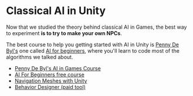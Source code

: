 # Classical AI in Unity

Now that we studied the theory behind classical AI in Games, the best way to experiment **is to try to make your own NPCs**.

The best course to help you getting started with AI in Unity is [Penny De Byl's](https://www.youtube.com/@AliveTeam) one called [AI for beginners](https://learn-unity-com.translate.goog/course/artificial-intelligence-for-beginners), where you'll learn to code most of the algorithms we talked about.

- [Penny De Byl's AI in Games Course](https://learn-unity-com.translate.goog/course/artificial-intelligence-for-beginners)
- [AI For Beginners free course](https://learn-unity-com.translate.goog/course/artificial-intelligence-for-beginners)
- [Navigation Meshes with Unity](https://www.youtube.com/watch?v=CHV1ymlw-P8&ab_channel=Brackeys)
- [Behavior Designer (paid tool)](https://www.youtube.com/watch?v=T_of4_jRoJA&t=131s&pp=ygUTYmVoYXZpb3IgdHJlZSB1bml0eQ%3D%3D)





